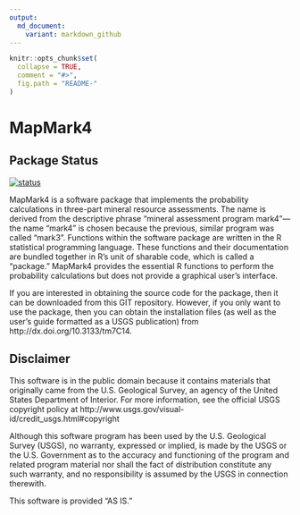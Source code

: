 ```yaml
---
output:
  md_document:
    variant: markdown_github
---
```


```r
knitr::opts_chunk$set(
  collapse = TRUE,
  comment = "#>",
  fig.path = "README-"
)
```

# MapMark4

## Package Status

[![status](https://img.shields.io/badge/USGS-Support-yellow.svg)](https://owi.usgs.gov/R/packages.html#support)


MapMark4 is a software package that implements the probability calculations in three-part mineral resource assessments. The name is derived from the descriptive phrase “mineral assessment program mark4”—the name “mark4” is chosen because the previous, similar program was called “mark3”. Functions within the software package are written in the R statistical programming language. These functions and their documentation are bundled together in R’s unit of sharable code, which is called a “package.” MapMark4 provides the essential R functions to perform the probability calculations but does not provide a graphical user’s interface.

If you are interested in obtaining the source code for the package, then it can be downloaded from this GIT repository. However, if you only want to use the package, then you can obtain the installation files (as well as the user’s guide formatted as a USGS publication) from http://dx.doi.org/10.3133/tm7C14. 

## Disclaimer

This software is in the public domain because it contains materials that originally came from the U.S. Geological Survey, an agency of the United States Department of Interior. For more information, see the official USGS copyright policy at http://www.usgs.gov/visual-id/credit_usgs.html#copyright

Although this software program has been used by the U.S. Geological Survey (USGS), no warranty, expressed or implied, is made by the USGS or the U.S. Government as to the accuracy and functioning of the program and related program material nor shall the fact of distribution constitute any such warranty, and no responsibility is assumed by the USGS in connection therewith.

This software is provided "AS IS."

<!-- README.md is generated from README.Rmd. Please edit that file -->


